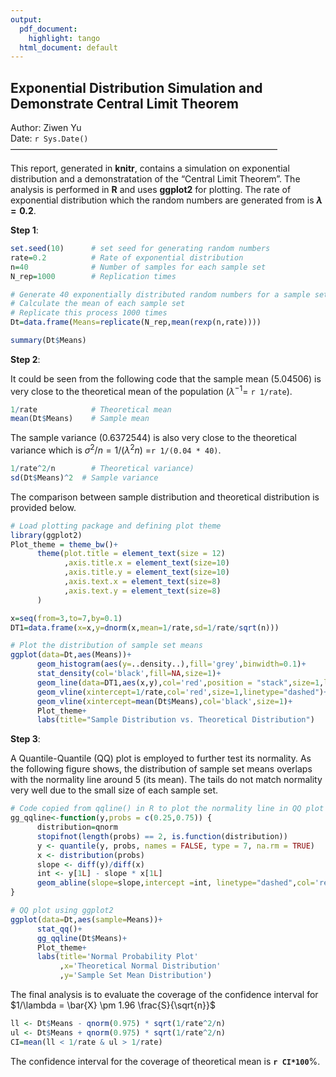 ```yaml
---
output:
  pdf_document:
    highlight: tango
  html_document: default
---
```


 Exponential Distribution Simulation and Demonstrate Central Limit Theorem
---
 Author: Ziwen Yu  
 Date: `r Sys.Date()`  
--------------------------------------------------------------------------------------------

This report, generated in **knitr**, contains a simulation on exponential distribution and a demonstratation of the "Central Limit Theorem". The analysis is  performed in **R** and uses **ggplot2** for plotting.
The rate of exponential distribution which the random numbers are generated from is **$\lambda=0.2$**.  


**Step 1**:  

```r
set.seed(10)      # set seed for generating random numbers
rate=0.2          # Rate of exponential distribution
n=40              # Number of samples for each sample set
N_rep=1000        # Replication times

# Generate 40 exponentially distributed random numbers for a sample set
# Calculate the mean of each sample set
# Replicate this process 1000 times
Dt=data.frame(Means=replicate(N_rep,mean(rexp(n,rate))))

summary(Dt$Means)
```

**Step 2**:  

It could be seen from the following code that the sample mean (5.04506) is very close to the theoretical mean of the population ($\lambda^{-1}$= `r 1/rate`). 
```r

1/rate            # Theoretical mean
mean(Dt$Means)    # Sample mean

```
The sample variance (0.6372544) is also very close to the theoretical variance which is $\sigma^2 / n = 1/(\lambda^2 n)$ =`r 1/(0.04 * 40)`.
```r

1/rate^2/n        # Theoretical variance)
sd(Dt$Means)^2  # Sample variance
```

The comparison between sample distribution and theoretical distribution is provided below. 
```r
# Load plotting package and defining plot theme
library(ggplot2)
Plot_theme = theme_bw()+
      theme(plot.title = element_text(size = 12)
            ,axis.title.x = element_text(size=10)
            ,axis.title.y = element_text(size=10)
            ,axis.text.x = element_text(size=8)
            ,axis.text.y = element_text(size=8)            
      )

x=seq(from=3,to=7,by=0.1)
DT1=data.frame(x=x,y=dnorm(x,mean=1/rate,sd=1/rate/sqrt(n)))

# Plot the distribution of sample set means
ggplot(data=Dt,aes(Means))+
      geom_histogram(aes(y=..density..),fill='grey',binwidth=0.1)+
      stat_density(col='black',fill=NA,size=1)+
      geom_line(data=DT1,aes(x,y),col='red',position = "stack",size=1,linetype="dashed")+
      geom_vline(xintercept=1/rate,col='red',size=1,linetype="dashed")+
      geom_vline(xintercept=mean(Dt$Means),col='black',size=1)+
      Plot_theme+
      labs(title="Sample Distribution vs. Theoretical Distribution")
```

**Step 3**:  

A Quantile-Quantile (QQ) plot is employed to further test its normality. As the following figure shows, the distribution of sample set means overlaps with the normality line around 5 (its mean). The tails do not match normality very well due to the small size of each sample set. 

```r
 
# Code copied from qqline() in R to plot the normality line in QQ plot using ggplot2
gg_qqline<-function(y,probs = c(0.25,0.75)) {
      distribution=qnorm
      stopifnot(length(probs) == 2, is.function(distribution))
      y <- quantile(y, probs, names = FALSE, type = 7, na.rm = TRUE)
      x <- distribution(probs)
      slope <- diff(y)/diff(x)
      int <- y[1L] - slope * x[1L]
      geom_abline(slope=slope,intercept =int, linetype="dashed",col='red',size=1)
}

# QQ plot using ggplot2
ggplot(data=Dt,aes(sample=Means))+
      stat_qq()+
      gg_qqline(Dt$Means)+
      Plot_theme+
      labs(title='Normal Probability Plot'
           ,x='Theoretical Normal Distribution'
           ,y='Sample Set Mean Distribution')
```

The final analysis is to evaluate the coverage of the confidence interval for
$1/\lambda = \bar{X} \pm 1.96 \frac{S}{\sqrt{n}}$
```r
ll <- Dt$Means - qnorm(0.975) * sqrt(1/rate^2/n)
ul <- Dt$Means + qnorm(0.975) * sqrt(1/rate^2/n)
CI=mean(ll < 1/rate & ul > 1/rate)
```
The confidence interval for the coverage of theoretical mean is **`r CI*100`**%.

